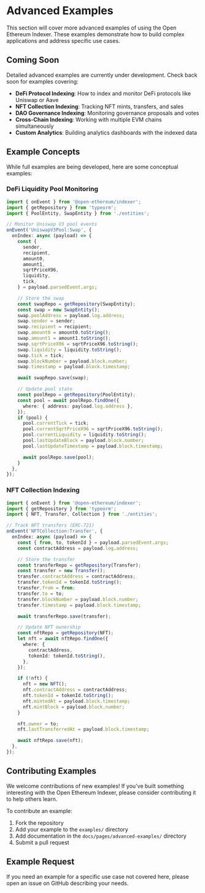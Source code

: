 # Advanced Examples

This section will cover more advanced examples of using the Open Ethereum Indexer. These examples demonstrate how to build complex applications and address specific use cases.

## Coming Soon

Detailed advanced examples are currently under development. Check back soon for examples covering:

- **DeFi Protocol Indexing**: How to index and monitor DeFi protocols like Uniswap or Aave
- **NFT Collection Indexing**: Tracking NFT mints, transfers, and sales
- **DAO Governance Indexing**: Monitoring governance proposals and votes
- **Cross-Chain Indexing**: Working with multiple EVM chains simultaneously
- **Custom Analytics**: Building analytics dashboards with the indexed data

## Example Concepts

While full examples are being developed, here are some conceptual examples:

### DeFi Liquidity Pool Monitoring

```typescript
import { onEvent } from '@open-ethereum/indexer';
import { getRepository } from 'typeorm';
import { PoolEntity, SwapEntity } from './entities';

// Monitor Uniswap V3 pool events
onEvent('UniswapV3Pool:Swap', {
  onIndex: async (payload) => {
    const {
      sender,
      recipient,
      amount0,
      amount1,
      sqrtPriceX96,
      liquidity,
      tick,
    } = payload.parsedEvent.args;

    // Store the swap
    const swapRepo = getRepository(SwapEntity);
    const swap = new SwapEntity();
    swap.poolAddress = payload.log.address;
    swap.sender = sender;
    swap.recipient = recipient;
    swap.amount0 = amount0.toString();
    swap.amount1 = amount1.toString();
    swap.sqrtPriceX96 = sqrtPriceX96.toString();
    swap.liquidity = liquidity.toString();
    swap.tick = tick;
    swap.blockNumber = payload.block.number;
    swap.timestamp = payload.block.timestamp;

    await swapRepo.save(swap);

    // Update pool state
    const poolRepo = getRepository(PoolEntity);
    const pool = await poolRepo.findOne({
      where: { address: payload.log.address },
    });
    if (pool) {
      pool.currentTick = tick;
      pool.currentSqrtPriceX96 = sqrtPriceX96.toString();
      pool.currentLiquidity = liquidity.toString();
      pool.lastUpdateBlock = payload.block.number;
      pool.lastUpdateTimestamp = payload.block.timestamp;

      await poolRepo.save(pool);
    }
  },
});
```

### NFT Collection Indexing

```typescript
import { onEvent } from '@open-ethereum/indexer';
import { getRepository } from 'typeorm';
import { NFT, Transfer, Collection } from './entities';

// Track NFT transfers (ERC-721)
onEvent('NFTCollection:Transfer', {
  onIndex: async (payload) => {
    const { from, to, tokenId } = payload.parsedEvent.args;
    const contractAddress = payload.log.address;

    // Store the transfer
    const transferRepo = getRepository(Transfer);
    const transfer = new Transfer();
    transfer.contractAddress = contractAddress;
    transfer.tokenId = tokenId.toString();
    transfer.from = from;
    transfer.to = to;
    transfer.blockNumber = payload.block.number;
    transfer.timestamp = payload.block.timestamp;

    await transferRepo.save(transfer);

    // Update NFT ownership
    const nftRepo = getRepository(NFT);
    let nft = await nftRepo.findOne({
      where: {
        contractAddress,
        tokenId: tokenId.toString(),
      },
    });

    if (!nft) {
      nft = new NFT();
      nft.contractAddress = contractAddress;
      nft.tokenId = tokenId.toString();
      nft.mintedAt = payload.block.timestamp;
      nft.mintBlock = payload.block.number;
    }

    nft.owner = to;
    nft.lastTransferredAt = payload.block.timestamp;

    await nftRepo.save(nft);
  },
});
```

## Contributing Examples

We welcome contributions of new examples! If you've built something interesting with the Open Ethereum Indexer, please consider contributing it to help others learn.

To contribute an example:

1. Fork the repository
2. Add your example to the `examples/` directory
3. Add documentation in the `docs/pages/advanced-examples/` directory
4. Submit a pull request

## Example Request

If you need an example for a specific use case not covered here, please open an issue on GitHub describing your needs.
